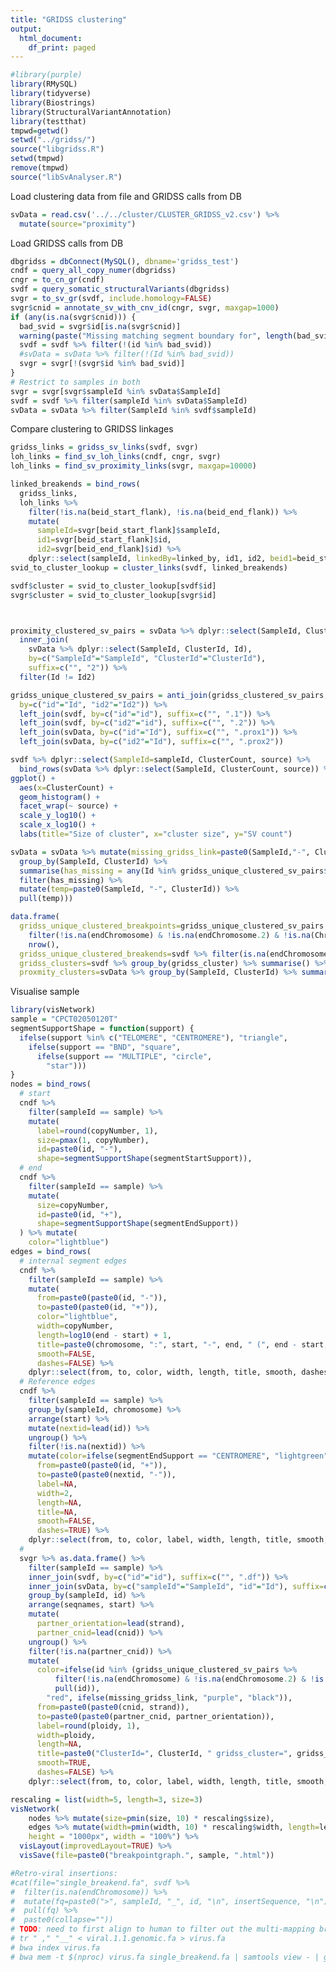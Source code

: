 ```yaml
---
title: "GRIDSS clustering"
output:
  html_document:
    df_print: paged
---
```


```r
#library(purple)
library(RMySQL)
library(tidyverse)
library(Biostrings)
library(StructuralVariantAnnotation)
library(testthat)
tmpwd=getwd()
setwd("../gridss/")
source("libgridss.R")
setwd(tmpwd)
remove(tmpwd)
source("libSvAnalyser.R")
```

Load clustering data from file and GRIDSS calls from DB
```r
svData = read.csv('../../cluster/CLUSTER_GRIDSS_v2.csv') %>%
  mutate(source="proximity")
```

Load GRIDSS calls from DB

```r
dbgridss = dbConnect(MySQL(), dbname='gridss_test')
cndf = query_all_copy_numer(dbgridss)
cngr = to_cn_gr(cndf)
svdf = query_somatic_structuralVariants(dbgridss)
svgr = to_sv_gr(svdf, include.homology=FALSE)
svgr$cnid = annotate_sv_with_cnv_id(cngr, svgr, maxgap=1000)
if (any(is.na(svgr$cnid))) {
  bad_svid = svgr$id[is.na(svgr$cnid)]
  warning(paste("Missing matching segment boundary for", length(bad_svid), "SVs. Removing from analysis. TODO: work out what happened to these bounds"))
  svdf = svdf %>% filter(!(id %in% bad_svid))
  #svData = svData %>% filter(!(Id %in% bad_svid))
  svgr = svgr[!(svgr$id %in% bad_svid)]
}
# Restrict to samples in both
svgr = svgr[svgr$sampleId %in% svData$SampleId]
svdf = svdf %>% filter(sampleId %in% svData$SampleId)
svData = svData %>% filter(SampleId %in% svdf$sampleId)
```


Compare clustering to GRIDSS linkages
```r

gridss_links = gridss_sv_links(svdf, svgr)
loh_links = find_sv_loh_links(cndf, cngr, svgr)
loh_links = find_sv_proximity_links(svgr, maxgap=10000)

linked_breakends = bind_rows(
  gridss_links,
  loh_links %>%
    filter(!is.na(beid_start_flank), !is.na(beid_end_flank)) %>%
    mutate(
      sampleId=svgr[beid_start_flank]$sampleId,
      id1=svgr[beid_start_flank]$id,
      id2=svgr[beid_end_flank]$id) %>%
    dplyr::select(sampleId, linkedBy=linked_by, id1, id2, beid1=beid_start_flank, beid2=beid_end_flank))
svid_to_cluster_lookup = cluster_links(svdf, linked_breakends)

svdf$cluster = svid_to_cluster_lookup[svdf$id]
svgr$cluster = svid_to_cluster_lookup[svgr$id]



proximity_clustered_sv_pairs = svData %>% dplyr::select(SampleId, ClusterId, Id) %>%
  inner_join(
    svData %>% dplyr::select(SampleId, ClusterId, Id),
    by=c("SampleId"="SampleId", "ClusterId"="ClusterId"),
    suffix=c("", "2")) %>%
  filter(Id != Id2)

gridss_unique_clustered_sv_pairs = anti_join(gridss_clustered_sv_pairs, proximity_clustered_sv_pairs,
  by=c("id"="Id", "id2"="Id2")) %>%
  left_join(svdf, by=c("id"="id"), suffix=c("", ".1")) %>%
  left_join(svdf, by=c("id2"="id"), suffix=c("", ".2")) %>%
  left_join(svData, by=c("id"="Id"), suffix=c("", ".prox1")) %>%
  left_join(svData, by=c("id2"="Id"), suffix=c("", ".prox2"))

svdf %>% dplyr::select(SampleId=sampleId, ClusterCount, source) %>%
  bind_rows(svData %>% dplyr::select(SampleId, ClusterCount, source)) %>%
ggplot() +
  aes(x=ClusterCount) +
  geom_histogram() +
  facet_wrap(~ source) +
  scale_y_log10() +
  scale_x_log10() +
  labs(title="Size of cluster", x="cluster size", y="SV count")

svData = svData %>% mutate(missing_gridss_link=paste0(SampleId,"-", ClusterId) %in% (svData %>%
  group_by(SampleId, ClusterId) %>%
  summarise(has_missing = any(Id %in% gridss_unique_clustered_sv_pairs$id)) %>%
  filter(has_missing) %>%
  mutate(temp=paste0(SampleId, "-", ClusterId)) %>%
  pull(temp)))

data.frame(
  gridss_unique_clustered_breakpoints=gridss_unique_clustered_sv_pairs %>%
    filter(!is.na(endChromosome) & !is.na(endChromosome.2) & !is.na(ChrEnd) & !is.na(ChrEnd.prox2)) %>%
    nrow(),
  gridss_unique_clustered_breakends=svdf %>% filter(is.na(endChromosome)) %>% filter(id %in% gridss_unique_clustered_sv_pairs$id) %>% nrow(),
  gridss_clusters=svdf %>% group_by(gridss_cluster) %>% summarise() %>% nrow(),
  proxmity_clusters=svData %>% group_by(SampleId, ClusterId) %>% summarise() %>% nrow())


```



Visualise sample
```r
library(visNetwork)
sample = "CPCT02050120T"
segmentSupportShape = function(support) {
  ifelse(support %in% c("TELOMERE", "CENTROMERE"), "triangle",
    ifelse(support == "BND", "square",
      ifelse(support == "MULTIPLE", "circle",
        "star")))
}
nodes = bind_rows(
  # start
  cndf %>% 
    filter(sampleId == sample) %>%
    mutate(
      label=round(copyNumber, 1),
      size=pmax(1, copyNumber),
      id=paste0(id, "-"),
      shape=segmentSupportShape(segmentStartSupport)),
  # end
  cndf %>%
    filter(sampleId == sample) %>%
    mutate(
      size=copyNumber,
      id=paste0(id, "+"),
      shape=segmentSupportShape(segmentEndSupport))
  ) %>% mutate(
    color="lightblue")
edges = bind_rows(
  # internal segment edges
  cndf %>%
    filter(sampleId == sample) %>%
    mutate(
      from=paste0(paste0(id, "-")),
      to=paste0(paste0(id, "+")),
      color="lightblue",
      width=copyNumber,
      length=log10(end - start) + 1,
      title=paste0(chromosome, ":", start, "-", end, " (", end - start, "bp)"),
      smooth=FALSE,
      dashes=FALSE) %>%
    dplyr::select(from, to, color, width, length, title, smooth, dashes),
  # Reference edges
  cndf %>%
    filter(sampleId == sample) %>%
    group_by(sampleId, chromosome) %>%
    arrange(start) %>%
    mutate(nextid=lead(id)) %>%
    ungroup() %>%
    filter(!is.na(nextid)) %>%
    mutate(color=ifelse(segmentEndSupport == "CENTROMERE", "lightgreen", "green"),
      from=paste0(paste0(id, "+")),
      to=paste0(paste0(nextid, "-")),
      label=NA,
      width=2,
      length=NA,
      title=NA,
      smooth=FALSE,
      dashes=TRUE) %>%
    dplyr::select(from, to, color, label, width, length, title, smooth, dashes),
  #
  svgr %>% as.data.frame() %>%
    filter(sampleId == sample) %>%
    inner_join(svdf, by=c("id"="id"), suffix=c("", ".df")) %>%
    inner_join(svData, by=c("sampleId"="SampleId", "id"="Id"), suffix=c("", ".y")) %>%
    group_by(sampleId, id) %>%
    arrange(seqnames, start) %>%
    mutate(
      partner_orientation=lead(strand),
      partner_cnid=lead(cnid)) %>%
    ungroup() %>%
    filter(!is.na(partner_cnid)) %>%
    mutate(
      color=ifelse(id %in% (gridss_unique_clustered_sv_pairs %>%
          filter(!is.na(endChromosome) & !is.na(endChromosome.2) & !is.na(ChrEnd) & !is.na(ChrEnd.prox2)) %>%
          pull(id)),
        "red", ifelse(missing_gridss_link, "purple", "black")),
      from=paste0(paste0(cnid, strand)),
      to=paste0(paste0(partner_cnid, partner_orientation)),
      label=round(ploidy, 1),
      width=ploidy,
      length=NA,
      title=paste0("ClusterId=", ClusterId, " gridss_cluster=", gridss_cluster),
      smooth=TRUE,
      dashes=FALSE) %>%
    dplyr::select(from, to, color, label, width, length, title, smooth, dashes))

rescaling = list(width=5, length=3, size=3)
visNetwork(
    nodes %>% mutate(size=pmin(size, 10) * rescaling$size),
    edges %>% mutate(width=pmin(width, 10) * rescaling$width, length=length * rescaling$length),
    height = "1000px", width = "100%") %>%
  visLayout(improvedLayout=TRUE) %>%
  visSave(file=paste0("breakpointgraph.", sample, ".html"))

```





```r
#Retro-viral insertions:
#cat(file="single_breakend.fa", svdf %>%
#  filter(is.na(endChromosome)) %>%
#  mutate(fq=paste0(">", sampleId, "_", id, "\n", insertSequence, "\n")) %>%
#  pull(fq) %>%
#  paste0(collapse=""))
# TODO: need to first align to human to filter out the multi-mapping breakends
# tr " ," "__" < viral.1.1.genomic.fa > virus.fa
# bwa index virus.fa
# bwa mem -t $(nproc) virus.fa single_breakend.fa | samtools view - | grep "NC_" |
```




